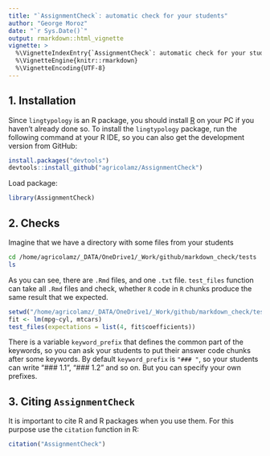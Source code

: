 ```yaml
---
title: "`AssignmentCheck`: automatic check for your students"
author: "George Moroz"
date: "`r Sys.Date()`"
output: rmarkdown::html_vignette
vignette: >
  %\VignetteIndexEntry{`AssignmentCheck`: automatic check for your students}
  %\VignetteEngine{knitr::rmarkdown}
  %\VignetteEncoding{UTF-8}
---
```


## 1. Installation
Since `lingtypology` is an R package, you should install [R](https://www.r-project.org/) on your PC if you haven't already done so. To install the `lingtypology` package, run the following command at your R IDE, so you can also get the development version from GitHub:
```r
install.packages("devtools")
devtools::install_github("agricolamz/AssignmentCheck")
```

Load package:
```r
library(AssignmentCheck)
```

## 2. Checks
Imagine that we have a directory with some files from your students
```bash
cd /home/agricolamz/_DATA/OneDrive1/_Work/github/markdown_check/tests
ls
```

As you can see, there are `.Rmd` files, and one `.txt` file. `test_files` function can take all `.Rmd` files and check, whether `R` code in `R` chunks produce the same result that we expected.

```r
setwd("/home/agricolamz/_DATA/OneDrive1/_Work/github/markdown_check/tests")
fit <- lm(mpg~cyl, mtcars)
test_files(expectations = list(4, fit$coefficients))
```

There is a variable `keyword_prefix` that defines the common part of the keywords, so you can ask your students to put their answer code chunks after some keywords. By default `keyword_prefix` is `"### "`, so your students can write "### 1.1", "### 1.2" and so on. But you can specify your own prefixes.

## 3. Citing `AssignmentCheck`
It is important to cite R and R packages when you use them. For this purpose use the `citation` function in R:
```r
citation("AssignmentCheck")
```
